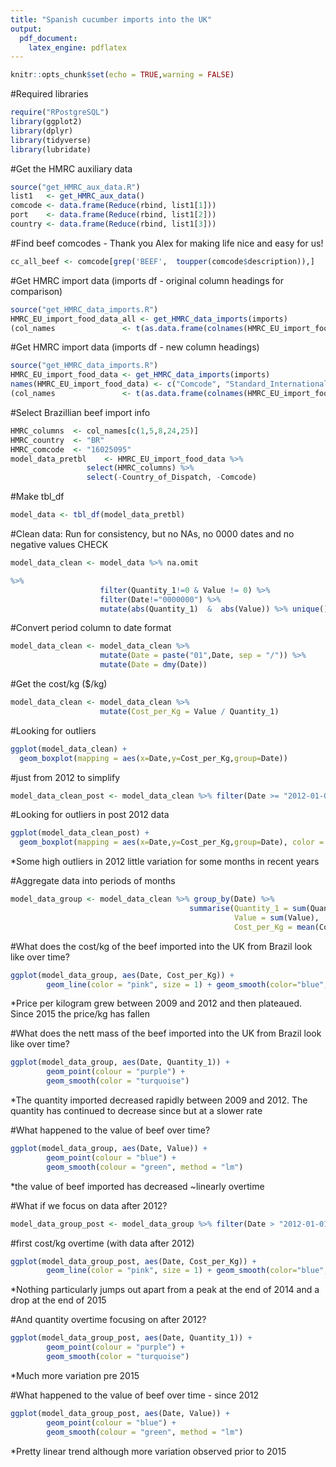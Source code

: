 ```yaml
---
title: "Spanish cucumber imports into the UK"
output:
  pdf_document:
    latex_engine: pdflatex
---
```


```r
knitr::opts_chunk$set(echo = TRUE,warning = FALSE)
```

#Required libraries
```r
require("RPostgreSQL")
library(ggplot2)
library(dplyr)
library(tidyverse)
library(lubridate)
```

#Get the HMRC auxiliary data
```r
source("get_HMRC_aux_data.R")
list1   <- get_HMRC_aux_data()
comcode <- data.frame(Reduce(rbind, list1[1]))
port    <- data.frame(Reduce(rbind, list1[2]))
country <- data.frame(Reduce(rbind, list1[3]))
```

#Find beef comcodes - Thank you Alex for making life nice and easy for us! 
```r
cc_all_beef <- comcode[grep('BEEF',  toupper(comcode$description)),]
```

#Get HMRC import data  (imports df - original column headings for comparison)
```r
source("get_HMRC_data_imports.R")
HMRC_EU_import_food_data_all <- get_HMRC_data_imports(imports)
(col_names               <- t(as.data.frame(colnames(HMRC_EU_import_food_data_all))))
```

#Get HMRC import data  (imports df - new column headings)
```r
source("get_HMRC_data_imports.R")
HMRC_EU_import_food_data <- get_HMRC_data_imports(imports)
names(HMRC_EU_import_food_data) <- c("Comcode", "Standard_International_Trade_Classification", "Record_Type", "Country_of_Dispatch_Seq", "Country_of_Dispatch", "Country_of_Origin_Seq", "Country_of_Origin", "Date", "Port_Seq", "Port", "Flag_of_Ship_Seq", "Flag_of_Ship", "Country_of_Origin_Impure_Seq", "Country_of_Origin_Impure", "Type_of_Trade", "Container", "Mode_of_Transport", "Inland_Mode_of_Transport", "Location_Seq", "Location_Alpha", "Suite_Indicator", "Procedure_Code",  "CB_Code", "Value", "Quantity_1", "Quantity_2")
(col_names               <- t(as.data.frame(colnames(HMRC_EU_import_food_data))))
```



#Select Brazillian beef import info
```r

HMRC_columns  <- col_names[c(1,5,8,24,25)]
HMRC_country  <- "BR"
HMRC_comcode  <- "16025095"
model_data_pretbl    <- HMRC_EU_import_food_data %>% 
                 select(HMRC_columns) %>%                                                         filter(Country_of_Dispatch == HMRC_country & Comcode ==                                   HMRC_comcode) %>%
                 select(-Country_of_Dispatch, -Comcode)
```

#Make tbl_df
```r
model_data <- tbl_df(model_data_pretbl)
```


#Clean data: Run for consistency, but no NAs, no 0000 dates and no negative values CHECK
```r
model_data_clean <- model_data %>% na.omit 

%>% 
                    filter(Quantity_1!=0 & Value != 0) %>%                                                    
                    filter(Date!="0000000") %>%  
                    mutate(abs(Quantity_1)  &  abs(Value)) %>% unique()
```

#Convert period column to date format
```r
model_data_clean <- model_data_clean %>% 
                    mutate(Date = paste("01",Date, sep = "/")) %>%
                    mutate(Date = dmy(Date))
```

#Get the cost/kg ($/kg)
```r
model_data_clean <- model_data_clean %>% 
                    mutate(Cost_per_Kg = Value / Quantity_1)
```


#Looking for outliers
```r
ggplot(model_data_clean) +
  geom_boxplot(mapping = aes(x=Date,y=Cost_per_Kg,group=Date))
```

#just from 2012 to simplify
```r
model_data_clean_post <- model_data_clean %>% filter(Date >= "2012-01-01")
```

#Looking for outliers in post 2012 data
```r
ggplot(model_data_clean_post) +
  geom_boxplot(mapping = aes(x=Date,y=Cost_per_Kg,group=Date), color = "purple")
```
*Some high outliers in 2012
little variation for some months in recent years


#Aggregate data into periods of months
```r
model_data_group <- model_data_clean %>% group_by(Date) %>%                          
                                        summarise(Quantity_1 = sum(Quantity_1),                          
                                                  Value = sum(Value), 
                                                  Cost_per_Kg = mean(Cost_per_Kg))
```

#What does the cost/kg of the beef imported into the UK from Brazil look like over time?
```r
ggplot(model_data_group, aes(Date, Cost_per_Kg)) +
        geom_line(color = "pink", size = 1) + geom_smooth(color="blue", se = FALSE)
```
*Price per kilogram grew between 2009 and 2012 and then plateaued. Since 2015 the price/kg has fallen

#What does the nett mass of the beef imported into the UK from Brazil look like over time?
```r
ggplot(model_data_group, aes(Date, Quantity_1)) +
        geom_point(colour = "purple") +
        geom_smooth(color = "turquoise")
```
*The quantity imported decreased rapidly between 2009 and 2012. The quantity has continued to decrease since but at a slower rate

#What happened to the value of beef over time? 
```r
ggplot(model_data_group, aes(Date, Value)) +
        geom_point(colour = "blue") +
        geom_smooth(colour = "green", method = "lm")
```
*the value of beef imported has decreased ~linearly overtime

#What if we focus on data after 2012?
```r
model_data_group_post <- model_data_group %>% filter(Date > "2012-01-01")
```


#first cost/kg overtime (with data after 2012)
```r
ggplot(model_data_group_post, aes(Date, Cost_per_Kg)) +
        geom_line(color = "pink", size = 1) + geom_smooth(color="blue", se = FALSE)
```
*Nothing particularly jumps out apart from a peak at the end of 2014 and a drop at the end of 2015


#And quantity overtime focusing on after 2012?
```r
ggplot(model_data_group_post, aes(Date, Quantity_1)) +
        geom_point(colour = "purple") +
        geom_smooth(color = "turquoise")
```
*Much more variation pre 2015


#What happened to the value of beef over time - since 2012 
```r
ggplot(model_data_group_post, aes(Date, Value)) +
        geom_point(colour = "blue") +
        geom_smooth(colour = "green", method = "lm")
```
*Pretty linear trend although more variation observed prior to 2015

